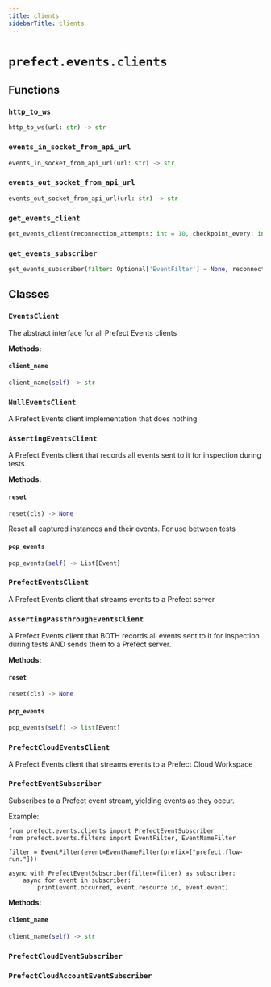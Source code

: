 ```yaml
---
title: clients
sidebarTitle: clients
---
```


# `prefect.events.clients`

## Functions

### `http_to_ws` <sup><a href="https://github.com/prefecthq/prefect/blob/main/src/prefect/events/clients.py#L77" target="_blank"><Icon icon="github" size="14" /></a></sup>

```python
http_to_ws(url: str) -> str
```

### `events_in_socket_from_api_url` <sup><a href="https://github.com/prefecthq/prefect/blob/main/src/prefect/events/clients.py#L81" target="_blank"><Icon icon="github" size="14" /></a></sup>

```python
events_in_socket_from_api_url(url: str) -> str
```

### `events_out_socket_from_api_url` <sup><a href="https://github.com/prefecthq/prefect/blob/main/src/prefect/events/clients.py#L85" target="_blank"><Icon icon="github" size="14" /></a></sup>

```python
events_out_socket_from_api_url(url: str) -> str
```

### `get_events_client` <sup><a href="https://github.com/prefecthq/prefect/blob/main/src/prefect/events/clients.py#L89" target="_blank"><Icon icon="github" size="14" /></a></sup>

```python
get_events_client(reconnection_attempts: int = 10, checkpoint_every: int = 700) -> 'EventsClient'
```

### `get_events_subscriber` <sup><a href="https://github.com/prefecthq/prefect/blob/main/src/prefect/events/clients.py#L120" target="_blank"><Icon icon="github" size="14" /></a></sup>

```python
get_events_subscriber(filter: Optional['EventFilter'] = None, reconnection_attempts: int = 10) -> 'PrefectEventSubscriber'
```

## Classes

### `EventsClient` <sup><a href="https://github.com/prefecthq/prefect/blob/main/src/prefect/events/clients.py#L150" target="_blank"><Icon icon="github" size="14" /></a></sup>


The abstract interface for all Prefect Events clients


**Methods:**

#### `client_name` <sup><a href="https://github.com/prefecthq/prefect/blob/main/src/prefect/events/clients.py#L154" target="_blank"><Icon icon="github" size="14" /></a></sup>

```python
client_name(self) -> str
```

### `NullEventsClient` <sup><a href="https://github.com/prefecthq/prefect/blob/main/src/prefect/events/clients.py#L188" target="_blank"><Icon icon="github" size="14" /></a></sup>


A Prefect Events client implementation that does nothing


### `AssertingEventsClient` <sup><a href="https://github.com/prefecthq/prefect/blob/main/src/prefect/events/clients.py#L195" target="_blank"><Icon icon="github" size="14" /></a></sup>


A Prefect Events client that records all events sent to it for inspection during
tests.


**Methods:**

#### `reset` <sup><a href="https://github.com/prefecthq/prefect/blob/main/src/prefect/events/clients.py#L213" target="_blank"><Icon icon="github" size="14" /></a></sup>

```python
reset(cls) -> None
```

Reset all captured instances and their events. For use between
tests


#### `pop_events` <sup><a href="https://github.com/prefecthq/prefect/blob/main/src/prefect/events/clients.py#L219" target="_blank"><Icon icon="github" size="14" /></a></sup>

```python
pop_events(self) -> List[Event]
```

### `PrefectEventsClient` <sup><a href="https://github.com/prefecthq/prefect/blob/main/src/prefect/events/clients.py#L247" target="_blank"><Icon icon="github" size="14" /></a></sup>


A Prefect Events client that streams events to a Prefect server


### `AssertingPassthroughEventsClient` <sup><a href="https://github.com/prefecthq/prefect/blob/main/src/prefect/events/clients.py#L410" target="_blank"><Icon icon="github" size="14" /></a></sup>


A Prefect Events client that BOTH records all events sent to it for inspection
during tests AND sends them to a Prefect server.


**Methods:**

#### `reset` <sup><a href="https://github.com/prefecthq/prefect/blob/main/src/prefect/events/clients.py#L429" target="_blank"><Icon icon="github" size="14" /></a></sup>

```python
reset(cls) -> None
```

#### `pop_events` <sup><a href="https://github.com/prefecthq/prefect/blob/main/src/prefect/events/clients.py#L433" target="_blank"><Icon icon="github" size="14" /></a></sup>

```python
pop_events(self) -> list[Event]
```

### `PrefectCloudEventsClient` <sup><a href="https://github.com/prefecthq/prefect/blob/main/src/prefect/events/clients.py#L451" target="_blank"><Icon icon="github" size="14" /></a></sup>


A Prefect Events client that streams events to a Prefect Cloud Workspace


### `PrefectEventSubscriber` <sup><a href="https://github.com/prefecthq/prefect/blob/main/src/prefect/events/clients.py#L486" target="_blank"><Icon icon="github" size="14" /></a></sup>


Subscribes to a Prefect event stream, yielding events as they occur.

Example:

    from prefect.events.clients import PrefectEventSubscriber
    from prefect.events.filters import EventFilter, EventNameFilter

    filter = EventFilter(event=EventNameFilter(prefix=["prefect.flow-run."]))

    async with PrefectEventSubscriber(filter=filter) as subscriber:
        async for event in subscriber:
            print(event.occurred, event.resource.id, event.event)


**Methods:**

#### `client_name` <sup><a href="https://github.com/prefecthq/prefect/blob/main/src/prefect/events/clients.py#L548" target="_blank"><Icon icon="github" size="14" /></a></sup>

```python
client_name(self) -> str
```

### `PrefectCloudEventSubscriber` <sup><a href="https://github.com/prefecthq/prefect/blob/main/src/prefect/events/clients.py#L674" target="_blank"><Icon icon="github" size="14" /></a></sup>

### `PrefectCloudAccountEventSubscriber` <sup><a href="https://github.com/prefecthq/prefect/blob/main/src/prefect/events/clients.py#L700" target="_blank"><Icon icon="github" size="14" /></a></sup>
